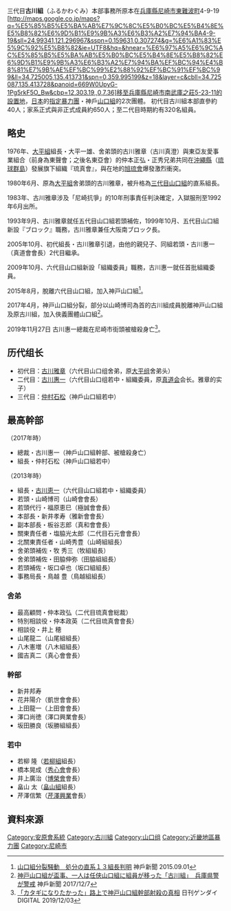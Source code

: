 {{Infobox settlement
| pushpin_map  = Japan 
| latd=34.725107 | latNS= N
| longd=135.413637 | longEW= E
}}
{{Japanese|japanese=二代目古川組|kana=にだいめ ふるかわぐみ|romaji=Nidaime Furukawa-gumi}}
三代目'''古川組'''（ふるかわぐみ）本部事務所原本在[[兵庫縣|兵庫縣]][[尼崎市|尼崎市]][[東難波町|東難波町]]4-9-19 [http://maps.google.co.jp/maps?q=%E5%85%B5%E5%BA%AB%E7%9C%8C%E5%B0%BC%E5%B4%8E%E5%B8%82%E6%9D%B1%E9%9B%A3%E6%B3%A2%E7%94%BA4-9-19&sll=24.99341,121.296967&sspn=0.159631,0.307274&g=%E6%A1%83%E5%9C%92%E5%B8%82&ie=UTF8&hq=&hnear=%E6%97%A5%E6%9C%AC%E5%85%B5%E5%BA%AB%E5%B0%BC%E5%B4%8E%E5%B8%82%E6%9D%B1%E9%9B%A3%E6%B3%A2%E7%94%BA%EF%BC%94%E4%B8%81%E7%9B%AE%EF%BC%99%E2%88%92%EF%BC%91%EF%BC%99&ll=34.725005,135.413731&spn=0,359.995199&z=18&layer=c&cbll=34.725087,135.413728&panoid=669W0UpyG-1Pg5rkF5O_Bw&cbp=12,303.19,,0,7.36]移至兵庫縣尼崎市南武庫之莊5-23-11的設置地，[[日本|日本]]的[[指定暴力團|指定暴力團]]・神戶[[山口組|山口組]]的2次團體。
初代目古川組本部直參約40人；家系正式與非正式成員約650人；至二代目時期約有320名組員。

==略史==
1976年、[[大平組|大平組]]組長・大平一雄、舍弟頭的古川雅章（古川真澄）與東亞友愛事業組合（前身為東聲會；之後名東亞會）的仲本正弘・正秀兄弟共同在[[沖繩縣|沖繩縣]]（[[琉球群島|琉球群島]]）發展旗下組織『琉真會』，與在地的[[旭琉會|旭琉會]]爆發激烈衝突。

1980年6月、原為[[大平組|大平組]]舍弟頭的古川雅章，被升格為[[三代目山口組|三代目山口組]]的直系組長。

1983年、古川雅章涉及「尼崎抗爭」的10年刑事責任判決確定，入獄服刑至1992年6月出所。 

1993年9月、古川雅章就任五代目山口組若頭補佐，1999年10月、五代目山口組新設『ブロック』職務，古川雅章兼任大阪南ブロック長。 

2005年10月、初代組長・古川雅章引退，由他的親兒子、同組若頭・古川惠一（真道會會長）2代目繼承。

2009年10月、六代目山口組新設「組織委員」職務，古川惠一就任首批組織委員。

2015年8月，脫離六代目山口組，加入神戸山口組<ref>[https://www.kobe-np.co.jp/rentoku/yamaguchigumi/201509/0008356950.shtml 山口組分裂騒動　処分の直系１３組長判明] {{Wayback|url=https://www.kobe-np.co.jp/rentoku/yamaguchigumi/201509/0008356950.shtml |date=20180721132531 }} 神戶新聞 2015.09.01</ref>。

2017年4月，神戸山口組分裂，部分以山崎博司為首的古川組成員脫離神戸山口組及原古川組，加入俠義團體山口組<ref>[https://this.kiji.is/311344856843322465 神戸山口組が盃事、一人は任侠山口組に組員が移った「古川組」　兵庫県警が警戒] {{Wayback|url=https://this.kiji.is/311344856843322465 |date=20180721191912 }} 神戶新聞 2017/12/7</ref>。

2019年11月27日 古川惠一總裁在尼崎市街頭被槍殺身亡<ref>[https://www.nikkan-gendai.com/articles/view/news/265589 「カタギになりたかった」路上で神戸山口組幹部射殺の真相] {{Wayback|url=https://www.nikkan-gendai.com/articles/view/news/265589 |date=20201204141341 }} 日刊ゲンダイDIGITAL 2019/12/03</ref>。

==历代组长==
*初代目：[[古川雅章|古川雅章]]（六代目山口组舍弟，原[[大平组|大平组]]舍弟头）
*二代目：[[古川惠一|古川惠一]]（六代目山口组若中・組織委員，原[[真道会|真道会]]会长。雅章的实子）
*三代目：[[仲村石松|仲村石松]]（神戶山口組若中）

==最高幹部==
（2017年時）
*總裁・古川惠一（神戶山口組幹部、被槍殺身亡）
*組長・仲村石松（神戶山口組若中）

（2013年時）
*組長・[[古川恵一|古川恵一]]（六代目山口組若中・組織委員）
*若頭・山崎博司（山崎會會長）
*若頭代行・福原恵巳（極誠會會長）
*本部長・新井孝寿（雅新會會長） 
*副本部長・板谷志郎（真和會會長） 
*關東責任者・塩脇光太郎（二代目石元會會長） 
*北關東責任者・山崎秀豊（山崎組組長） 
*舍弟頭補佐・牧 秀三（牧組組長）
*舍弟頭補佐・田脇伸弥（田脇組組長）
*若頭補佐・坂口卓也（坂口組組長）
*事務局長・鳥越 豊（鳥越組組長） 

===舍弟===
*最高顧問・仲本政弘（二代目琉真會総裁） 
*特別相談役・仲本政英（二代目琉真會會長） 
*相談役・井上 穂
*山尾龍二（山尾組組長）
*八木憲増（八木組組長）
*國吉真二（真心會會長） 

===幹部===
*新井邦寿 
*花井陽介（凱世會會長）
*上田龍一（上田會會長）
*澤口尚徳（澤口興業會長）
*坂田勝良（坂勝組組長） 

===若中===
*若柳 隆（[[若柳組|若柳組]]組長）
*橋本晃成（[[秀心會|秀心會]]會長）
*井上廣治（[[博榮會|博榮會]]會長）
*畠山 太（[[畠山组_(古川组)|畠山組]]組長）
*芹澤信繁（[[芹澤興業|芹澤興業]]會長）

== 資料來源 ==
{{reflist}}

{{六代目山口組}}

{{DEFAULTSORT:Nidaime Furukawa-gumi}}
[[Category:安原會系統|Category:安原會系統]]
[[Category:古川組|Category:古川組]]
[[Category:山口组|Category:山口组]]
[[Category:近畿地區暴力團|Category:近畿地區暴力團]]
[[Category:尼崎市|Category:尼崎市]]